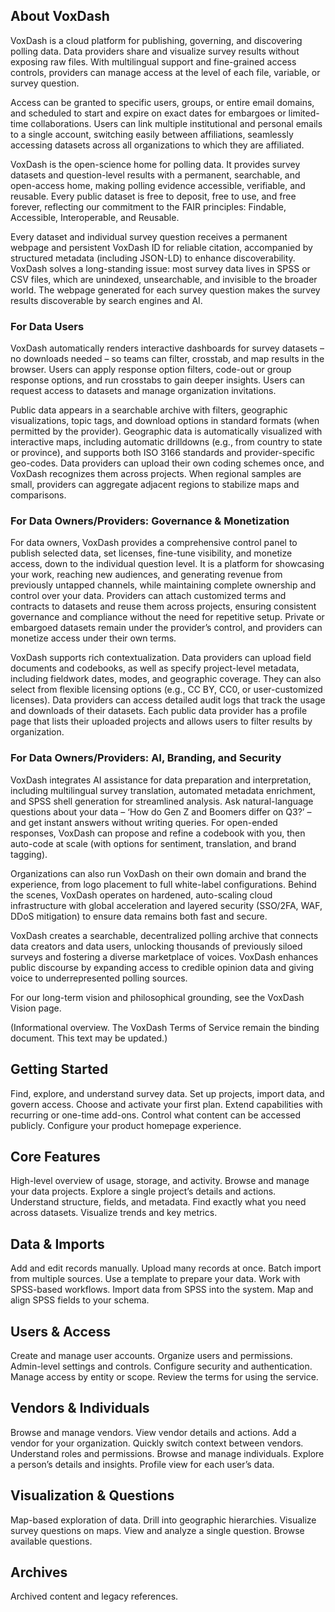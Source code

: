 ## About VoxDash

VoxDash is a cloud platform for publishing, governing, and discovering polling data. Data providers share and visualize survey results without exposing raw files. With multilingual support and fine-grained access controls, providers can manage access at the level of each file, variable, or survey question.

Access can be granted to specific users, groups, or entire email domains, and scheduled to start and expire on exact dates for embargoes or limited-time collaborations. Users can link multiple institutional and personal emails to a single account, switching easily between affiliations, seamlessly accessing datasets across all organizations to which they are affiliated.

VoxDash is the open-science home for polling data. It provides survey datasets and question-level results with a permanent, searchable, and open-access home, making polling evidence accessible, verifiable, and reusable. Every public dataset is free to deposit, free to use, and free forever, reflecting our commitment to the FAIR principles: Findable, Accessible, Interoperable, and Reusable.

Every dataset and individual survey question receives a permanent webpage and persistent VoxDash ID for reliable citation, accompanied by structured metadata (including JSON-LD) to enhance discoverability. VoxDash solves a long-standing issue: most survey data lives in SPSS or CSV files, which are unindexed, unsearchable, and invisible to the broader world. The webpage generated for each survey question makes the survey results discoverable by search engines and AI.

### For Data Users

VoxDash automatically renders interactive dashboards for survey datasets – no downloads needed – so teams can filter, crosstab, and map results in the browser. Users can apply response option filters, code-out or group response options, and run crosstabs to gain deeper insights. Users can request access to datasets and manage organization invitations.

Public data appears in a searchable archive with filters, geographic visualizations, topic tags, and download options in standard formats (when permitted by the provider). Geographic data is automatically visualized with interactive maps, including automatic drilldowns (e.g., from country to state or province), and supports both ISO 3166 standards and provider-specific geo-codes. Data providers can upload their own coding schemes once, and VoxDash recognizes them across projects. When regional samples are small, providers can aggregate adjacent regions to stabilize maps and comparisons.

### For Data Owners/Providers: Governance & Monetization

For data owners, VoxDash provides a comprehensive control panel to publish selected data, set licenses, fine-tune visibility, and monetize access, down to the individual question level. It is a platform for showcasing your work, reaching new audiences, and generating revenue from previously untapped channels, while maintaining complete ownership and control over your data. Providers can attach customized terms and contracts to datasets and reuse them across projects, ensuring consistent governance and compliance without the need for repetitive setup. Private or embargoed datasets remain under the provider’s control, and providers can monetize access under their own terms.

VoxDash supports rich contextualization. Data providers can upload field documents and codebooks, as well as specify project-level metadata, including fieldwork dates, modes, and geographic coverage. They can also select from flexible licensing options (e.g., CC BY, CC0, or user-customized licenses). Data providers can access detailed audit logs that track the usage and downloads of their datasets. Each public data provider has a profile page that lists their uploaded projects and allows users to filter results by organization.

### For Data Owners/Providers: AI, Branding, and Security

VoxDash integrates AI assistance for data preparation and interpretation, including multilingual survey translation, automated metadata enrichment, and SPSS shell generation for streamlined analysis. Ask natural-language questions about your data – ‘How do Gen Z and Boomers differ on Q3?’ – and get instant answers without writing queries. For open-ended responses, VoxDash can propose and refine a codebook with you, then auto-code at scale (with options for sentiment, translation, and brand tagging).

Organizations can also run VoxDash on their own domain and brand the experience, from logo placement to full white-label configurations. Behind the scenes, VoxDash operates on hardened, auto-scaling cloud infrastructure with global acceleration and layered security (SSO/2FA, WAF, DDoS mitigation) to ensure data remains both fast and secure.

VoxDash creates a searchable, decentralized polling archive that connects data creators and data users, unlocking thousands of previously siloed surveys and fostering a diverse marketplace of voices. VoxDash enhances public discourse by expanding access to credible opinion data and giving voice to underrepresented polling sources.

For our long-term vision and philosophical grounding, see the VoxDash Vision page.

(Informational overview. The VoxDash Terms of Service remain the binding document. This text may be updated.)

## Getting Started

<Columns cols={2}>
  <Card title="Getting started: Data user" href="/wiki/getting-started-data-user">
    Find, explore, and understand survey data.
  </Card>
  <Card title="Getting started: Data creator" href="/wiki/getting-started-data-creator">
    Set up projects, import data, and govern access.
  </Card>
  <Card title="Purchase a plan" href="/wiki/purchase-new-plan">
    Choose and activate your first plan.
  </Card>
  <Card title="Purchase an add-on" href="/wiki/purchase-new-addon">
    Extend capabilities with recurring or one-time add-ons.
  </Card>
  <Card title="Public access" href="/wiki/public-access">
    Control what content can be accessed publicly.
  </Card>
  <Card title="Homepage setup" href="/wiki/homepage-setup">
    Configure your product homepage experience.
  </Card>
</Columns>

## Core Features

<Columns cols={2}>
  <Card title="Dashboard" href="/wiki/dashboard">
    High-level overview of usage, storage, and activity.
  </Card>
  <Card title="Data projects" href="/wiki/data-project-list">
    Browse and manage your data projects.
  </Card>
  <Card title="Data project page" href="/wiki/data-project-page">
    Explore a single project’s details and actions.
  </Card>
  <Card title="Data profile" href="/wiki/data-profile">
    Understand structure, fields, and metadata.
  </Card>
  <Card title="Advanced search" href="/wiki/advanced-search">
    Find exactly what you need across datasets.
  </Card>
  <Card title="Trends" href="/wiki/trend">
    Visualize trends and key metrics.
  </Card>
</Columns>

## Data & Imports

<Columns cols={2}>
  <Card title="Data entry" href="/wiki/data-entry">
    Add and edit records manually.
  </Card>
  <Card title="Bulk upload" href="/wiki/bulk-upload">
    Upload many records at once.
  </Card>
  <Card title="Multi bulk upload" href="/wiki/multi-bulk-upload">
    Batch import from multiple sources.
  </Card>
  <Card title="Sample file" href="/wiki/sample-file">
    Use a template to prepare your data.
  </Card>
  <Card title="SPSS overview" href="/wiki/spss">
    Work with SPSS-based workflows.
  </Card>
  <Card title="SPSS import" href="/wiki/spss-data-entry">
    Import data from SPSS into the system.
  </Card>
  <Card title="Map SPSS fields" href="/wiki/setup-map-spss">
    Map and align SPSS fields to your schema.
  </Card>
</Columns>

## Users & Access

<Columns cols={2}>
  <Card title="User management" href="/wiki/user-management">
    Create and manage user accounts.
  </Card>
  <Card title="User groups" href="/wiki/user-groups">
    Organize users and permissions.
  </Card>
  <Card title="Admin management" href="/wiki/admin-management">
    Admin-level settings and controls.
  </Card>
  <Card title="Security settings" href="/wiki/security-settings">
    Configure security and authentication.
  </Card>
  <Card title="Entity access" href="/wiki/entity-access">
    Manage access by entity or scope.
  </Card>
  <Card title="Terms & conditions" href="/wiki/terms-and-conditions">
    Review the terms for using the service.
  </Card>
</Columns>

## Vendors & Individuals

<Columns cols={2}>
  <Card title="Vendors list" href="/wiki/vendor-list">
    Browse and manage vendors.
  </Card>
  <Card title="Vendor page" href="/wiki/vendor-page">
    View vendor details and actions.
  </Card>
  <Card title="Create vendor" href="/wiki/create-vendor-for-organization">
    Add a vendor for your organization.
  </Card>
  <Card title="Choose vendor from header" href="/wiki/choose-vendor-from-header">
    Quickly switch context between vendors.
  </Card>
  <Card title="Roles for vendor individuals" href="/wiki/vendor-individual-roles">
    Understand roles and permissions.
  </Card>
  <Card title="Individuals list" href="/wiki/individual-list">
    Browse and manage individuals.
  </Card>
  <Card title="Individual page" href="/wiki/individual-page">
    Explore a person’s details and insights.
  </Card>
  <Card title="Individual profile (each user)" href="/wiki/individual-page-of-each-user">
    Profile view for each user’s data.
  </Card>
</Columns>

## Visualization & Questions

<Columns cols={2}>
  <Card title="Maps" href="/wiki/map">
    Map-based exploration of data.
  </Card>
  <Card title="Drilldown map" href="/wiki/drilldown-map">
    Drill into geographic hierarchies.
  </Card>
  <Card title="Map visualization (questions)" href="/wiki/map-visualization-question-page">
    Visualize survey questions on maps.
  </Card>
  <Card title="Question page" href="/wiki/question-page">
    View and analyze a single question.
  </Card>
  <Card title="Question list" href="/wiki/question-list">
    Browse available questions.
  </Card>
</Columns>

## Archives

<Card title="Public archive" href="/wiki/voxdash-public-archive">
  Archived content and legacy references.
</Card>

